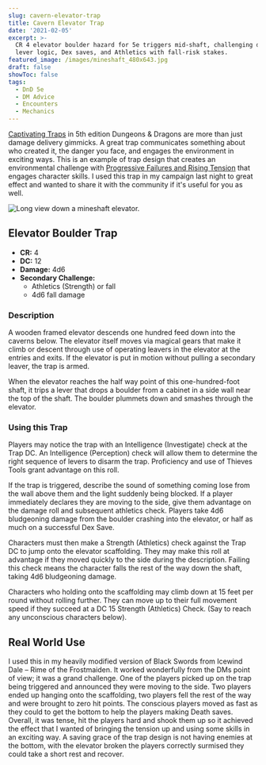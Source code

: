 ```yaml
---
slug: cavern-elevator-trap
title: Cavern Elevator Trap
date: '2021-02-05'
excerpt: >-
  CR 4 elevator boulder hazard for 5e triggers mid-shaft, challenging detection,
  lever logic, Dex saves, and Athletics with fall-risk stakes.
featured_image: /images/mineshaft_480x643.jpg
draft: false
showToc: false
tags:
  - DnD 5e
  - DM Advice
  - Encounters
  - Mechanics
---
```


[Captivating Traps](/2021/01/21/create-captivating-traps/) in 5th edition Dungeons & Dragons are more than just damage delivery gimmicks. A great trap communicates something about who created it, the danger you face, and engages the environment in exciting ways. This is an example of trap design that creates an environmental challenge with [Progressive Failures and Rising Tension](/2021/01/03/progressive-failures-and-rising-tension-in-5th-edition/) that engages character skills. I used this trap in my campaign last night to great effect and wanted to share it with the community if it's useful for you as well.

![Long view down a mineshaft elevator.](/images/mineshaft_480x643.jpg)

## Elevator Boulder Trap

  * **CR:** 4
  * **DC:** 12
  * **Damage:** 4d6 
  * **Secondary Challenge:** 
      * Athletics (Strength) or fall
      * 4d6 fall damage

### Description 

A wooden framed elevator descends one hundred feed down into the caverns below. The elevator itself moves via magical gears that make it climb or descent through use of operating leavers in the elevator at the entries and exits. If the elevator is put in motion without pulling a secondary leaver, the trap is armed. 

When the elevator reaches the half way point of this one-hundred-foot shaft, it trips a lever that drops a boulder from a cabinet in a side wall near the top of the shaft. The boulder plummets down and smashes through the elevator.

### Using this Trap

Players may notice the trap with an Intelligence (Investigate) check at the Trap DC. An Intelligence (Perception) check will allow them to determine the right sequence of levers to disarm the trap. Proficiency and use of Thieves Tools grant advantage on this roll.

If the trap is triggered, describe the sound of something coming lose from the wall above them and the light suddenly being blocked. If a player immediately declares they are moving to the side, give them advantage on the damage roll and subsequent athletics check. Players take 4d6 bludgeoning damage from the boulder crashing into the elevator, or half as much on a successful Dex Save. 

Characters must then make a Strength (Athletics) check against the Trap DC to jump onto the elevator scaffolding. They may make this roll at advantage if they moved quickly to the side during the description. Failing this check means the character falls the rest of the way down the shaft, taking 4d6 bludgeoning damage.

Characters who holding onto the scaffolding may climb down at 15 feet per round without rolling further. They can move up to their full movement speed if they succeed at a DC 15 Strength (Athletics) Check. (Say to reach any unconscious characters below).

## Real World Use

I used this in my heavily modified version of Black Swords from Icewind Dale – Rime of the Frostmaiden. It worked wonderfully from the DMs point of view; it was a grand challenge. One of the players picked up on the trap being triggered and announced they were moving to the side. Two players ended up hanging onto the scaffolding, two players fell the rest of the way and were brought to zero hit points. The conscious players moved as fast as they could to get the bottom to help the players making Death saves. Overall, it was tense, hit the players hard and shook them up so it achieved the effect that I wanted of bringing the tension up and using some skills in an exciting way. A saving grace of the trap design is not having enemies at the bottom, with the elevator broken the players correctly surmised they could take a short rest and recover.
